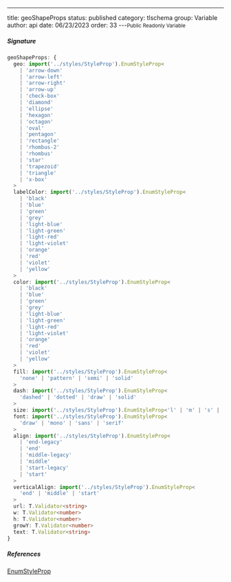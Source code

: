 ---
title: geoShapeProps
status: published
category: tlschema
group: Variable
author: api
date: 06/23/2023
order: 33
---<Small>Public Readonly Variable</Small>




##### Signature


```ts
geoShapeProps: {
  geo: import('../styles/StyleProp').EnumStyleProp<
    | 'arrow-down'
    | 'arrow-left'
    | 'arrow-right'
    | 'arrow-up'
    | 'check-box'
    | 'diamond'
    | 'ellipse'
    | 'hexagon'
    | 'octagon'
    | 'oval'
    | 'pentagon'
    | 'rectangle'
    | 'rhombus-2'
    | 'rhombus'
    | 'star'
    | 'trapezoid'
    | 'triangle'
    | 'x-box'
  >
  labelColor: import('../styles/StyleProp').EnumStyleProp<
    | 'black'
    | 'blue'
    | 'green'
    | 'grey'
    | 'light-blue'
    | 'light-green'
    | 'light-red'
    | 'light-violet'
    | 'orange'
    | 'red'
    | 'violet'
    | 'yellow'
  >
  color: import('../styles/StyleProp').EnumStyleProp<
    | 'black'
    | 'blue'
    | 'green'
    | 'grey'
    | 'light-blue'
    | 'light-green'
    | 'light-red'
    | 'light-violet'
    | 'orange'
    | 'red'
    | 'violet'
    | 'yellow'
  >
  fill: import('../styles/StyleProp').EnumStyleProp<
    'none' | 'pattern' | 'semi' | 'solid'
  >
  dash: import('../styles/StyleProp').EnumStyleProp<
    'dashed' | 'dotted' | 'draw' | 'solid'
  >
  size: import('../styles/StyleProp').EnumStyleProp<'l' | 'm' | 's' | 'xl'>
  font: import('../styles/StyleProp').EnumStyleProp<
    'draw' | 'mono' | 'sans' | 'serif'
  >
  align: import('../styles/StyleProp').EnumStyleProp<
    | 'end-legacy'
    | 'end'
    | 'middle-legacy'
    | 'middle'
    | 'start-legacy'
    | 'start'
  >
  verticalAlign: import('../styles/StyleProp').EnumStyleProp<
    'end' | 'middle' | 'start'
  >
  url: T.Validator<string>
  w: T.Validator<number>
  h: T.Validator<number>
  growY: T.Validator<number>
  text: T.Validator<string>
}
```

##### References

[EnumStyleProp](/gen/tlschema/EnumStyleProp-class)

